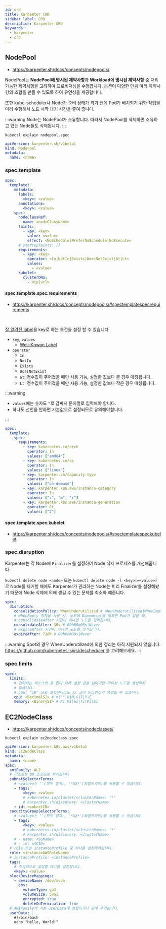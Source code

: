 ```yaml
---
id: crd
title: Karpenter CRD
sidebar_label: CRD
description: Karpenter CRD
keywords:
  - karpenter
  - crd
---
```


## NodePool

- https://karpenter.sh/docs/concepts/nodepools/

NodePool는 **NodePool에 명시된 제약사항**과 **Workload에 명시된 제약사항** 중 처리 가능한 제약사항을 고려하여 프로비저닝을 수행합니다. 옵션이 다양한 만큼 여러 제약사항의 조합을 만들 수 있도록 하여 유언성을 제공합니다.

또한 kube-scheduler나 Node가 준비 상태가 되기 전에 Pod가 배치되기 위한 작업을 미리 수행해서 노드 시작 대기 시간을 줄여 줍니다.

:::warning
Node는 NodePool가 소유합니다. 따라서 NodePool를 삭제하면 소유하고 있는 Node들도 삭제됩니다.
:::

```shell
kubectl explain nodepool.spec
```

```yaml
apiVersion: karpenter.sh/v1beta1
kind: NodePool
metadata:
  name: <name>
```

### spec.template

```yaml
spec:
  template:
    metadata:
      labels:
        <key>: <value>
      annotations:
        <key>: <value>
    spec:
      nodeClassRef:
        name: <nodeClassName>
      taints:
        - key: <key>
          value: <value>
          effect: <NoSchedule|PreferNoSchedule|NoExecute>
      # startupTaints: []
      requirements:
        - key: <key>
          operator: <In|NotIn|Exists|DoesNotExist|Gt|Lt>
          values:
            - <value>
      kubelet:
        clusterDNS:
          - <ip|url>
```

#### spec.template.spec.requirements

- https://karpenter.sh/docs/concepts/nodepools/#spectemplatespecrequirements

<br />

[잘 알려진 label](https://kubernetes.io/docs/reference/labels-annotations-taints/)을 key로 하는 조건을 설정 할 수 있습니다

- `key`, `values`
  - [Well-Knwon Label](/docs/mlops/provisioning/karpenter/scheduling.mdx#well-knwon-labels)
- `operator`
  - `In`
  - `NotIn`
  - `Exists`
  - `DoesNotExist`
  - `Gt`: 정수값이 주어졌을 때만 사용 가능, 설정한 값보다 큰 경우 매칭됩니다.
  - `Lt`: 정수값이 주어졌을 때만 사용 가능, 설정한 값보다 작은 경우 매칭됩니다.

:::warning

- `values`에는 숫자도 `"`로 감싸서 문자열로 입력해야 합니다.
- 하나도 선언을 안하면 기본값으로 설정되므로 유의해야합니다.

:::

```yaml title="default"
spec:
  template:
    spec:
      requirements:
        - key: kubernetes.io/arch
          operator: In
          values: ["amd64"]
        - key: kubernetes.io/os
          operator: In
          values: ["linux"]
        - key: karpenter.sh/capacity-type
          operator: In
          values: ["on-demand"]
        - key: karpenter.k8s.aws/instance-category
          operator: In
          values: ["c", "m", "r"]
        - key: karpenter.k8s.aws/instance-generation
          operator: Gt
          values: ["2"]
```

#### spec.template.spec.kubelet

- https://karpenter.sh/docs/concepts/nodepools/#spectemplatespeckubelet

### spec.disruption

Karpenter는 각 Node에 `Finalizer`를 설정하여 Node 삭제 프로세스를 개선해줍니다.

`kubectl delete node <node>` 또는 `kubectl delete node -l <key>[=<value>]`로 Node를 제거할 때에도 Karpenter가 관리하는 Node는 미리 Finalizer를 설정해놨기 때문에 Node 삭제에 의해 생길 수 있는 문제를 최소화 해줍니다.

```yaml
spec:
  disruption:
    consolidationPolicy: WhenUnderutilized # WhenUnderutilized|WhenEmpty
    # WhenEmpty 정책을 사용 시, 노드에 Daemonset을 제외한 Pod가 없을 때,
    # consolidateAfter 시간이 지나면 노드를 정리합니다.
    consolidateAfter: 30s # 00h00m00s|Never
    # expireAfter 시간이 지나면 노드를 정리합니다.
    expireAfter: 720h # 00h00m00s|Never
```

:::warning
Spot의 경우 WhenUnderutilized에 의한 정리는 아직 지원되지 않습니다. https://github.com/kubernetes-sigs/descheduler 를 고려해보세요.
:::

### spec.limits

```yaml
spec:
  limits:
    # 관리하는 리소스의 총 합이 아래 설정 값을 넘어가면 더이상 노드를 생성하지
    # 않습니다.
    # cpu: "10" 으로 설정되더라도 72 코어 인스턴스가 생성될 수 있습니다.
    cpu: <DecimalSI> # m|""|k|M|G|T|P|E
    memory: <BinarySI> # Ki|Mi|Gi|Ti|Pi|Ei
```

## EC2NodeClass

- https://karpenter.sh/docs/concepts/nodeclasses/

```shell
kubectl explain ec2nodeclass.spec
```

```yaml
apiVersion: karpenter.k8s.aws/v1beta1
kind: EC2NodeClass
metadata:
  name: <name>
spec:
  amiFamily: AL2
  # 리스트는 OR 조건으로 처리됩니다
  subnetSelectorTerms:
    # <value>는 ''(모두 일치), '*XX*'(와일드카드)를 사용할 수 있습니다.
    - tags:
        <key>: <value>
        # kubernetes.io/cluster/<clusterName>: '*'
        # karpenter.sh/discovery: <clusterName>
    - id: <subnetID>
  securityGroupSelectorTerms:
    # <value>는 ''(모두 일치), '*XX*'(와일드카드)를 사용할 수 있습니다.
    - tags:
        <key>: <value>
        # kubernetes.io/cluster/<clusterName>: '*'
        # karpenter.sh/discovery: <clusterName>
    # - name: <SGName>
    # - id: <SGID>
  # role 또는 instanceProfile 중 하나를 설정해야합니다.
  role: <instanceAWSRoleName>
  # instanceProfile: <instanceProfile>
  tags:
    # 추가적으로 설정할 태그를 설정합니다.
    <key>: <value>
  blockDeviceMappings:
    - deviceName: /dev/xvda
      ebs:
        volumeType: gp3
        volumeSize: 50Gi
        encrypted: true
        deleteOnTermination: true
  # AMIFamily의 기본 userData에 병합되거나 앞에 추가됩니다.
  userData: |
    #!/bin/bash
    echo "Hello, World!"
```
